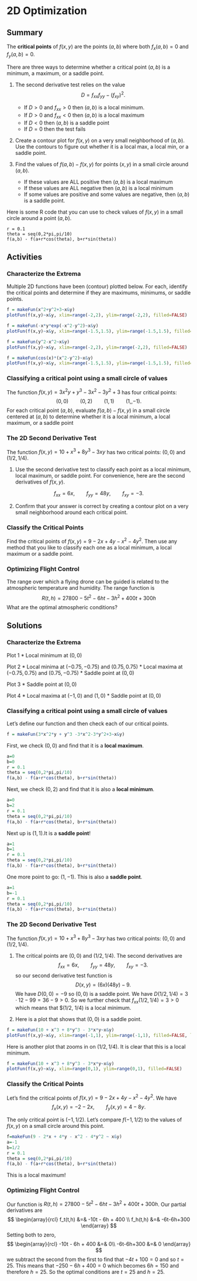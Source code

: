 # 2D Optimization

## Summary

The **critical points** of $f(x,y)$ are the points $(a,b)$ where both $f_x(a,b)=0$ and $f_y(a,b)=0$.


There are three ways to determine whether a critical point $(a,b)$ is a minimum, a maximum, or a saddle point.
  
1. The second derivative test relies on the value
$$
D = f_{xx} f_{yy} - (f_{xy})^2.
$$
   * If $D > 0$ and $f_{xx} > 0$ then $(a,b)$ is a local minimum.
   * If $D > 0$ and $f_{xx} < 0$ then $(a,b)$ is a local maximum
   * If $D < 0$ then $(a,b)$ is a saddle point
   * If $D=0$ then the test fails
   
2. Create a contour plot for $f(x,y)$ on a very small neighborhood of $(a,b)$. Use the contours to figure out whether it is a local max, a local min, or a saddle point.

3. Find the values of $f(a,b) - f(x,y)$ for points $(x,y)$ in a small circle around $(a,b)$. 
   * If these values are ALL positive then $(a,b)$ is a local maximum
   * If these values are ALL negative then $(a,b)$ is a local minimum
   * If some values are positive and some values are negative, then $(a,b)$ is a saddle point.

Here is some R code that you can use to check values of $f(x,y)$ in a small circle around a point $(a,b)$.

```{}
r = 0.1
theta = seq(0,2*pi,pi/10)
f(a,b) - f(a+r*cos(theta), b+r*sin(theta)) 
```


## Activities


### Characterize the Extrema

Multiple 2D functions have been (contour) plotted below. For each, identify the critical points and determine if they are maximums, minimums, or saddle points. 

```r
f = makeFun(x^2+y^2+3~x&y)
plotFun(f(x,y)~x&y, xlim=range(-2,2), ylim=range(-2,2), filled=FALSE)
```

```r
f = makeFun(-x*y*exp(-x^2-y^2)~x&y)
plotFun(f(x,y)~x&y, xlim=range(-1.5,1.5), ylim=range(-1.5,1.5), filled=FALSE)
```

```r
f = makeFun(y^2-x^2~x&y)
plotFun(f(x,y)~x&y, xlim=range(-2,2), ylim=range(-2,2), filled=FALSE)
```

```r
f = makeFun(cos(x)*(x^2-y^2)~x&y)
plotFun(f(x,y)~x&y, xlim=range(-1.5,1.5), ylim=range(-1.5,1.5), filled=FALSE)
```


### Classifying a critical point using a small circle of values

The function $f(x,y) =3x^2y + y^3 -3x^2-3y^2+3$ has four critical points:
$$
(0,0) \qquad (0,2) \qquad (1,1) \qquad (1,,-1).
$$
For each critical point $(a,b)$, evaluate $f(a,b) - f(x,y)$ in a small circle centered at $(a,b)$ to determine whether it is a local minimum, a local maximum, or a saddle point


### The 2D Second Derivative Test

The function $f(x,y)=10 + x^3 + 8y^3 - 3xy$ has two critical points: $(0,0)$ and $(1/2,1/4)$. 

1. Use the second derivative test to classify each point as a local minimum, local maximum, or saddle point. For convenience, here are the second derivatives of $f(x,y)$.

$$
f_{xx} = 6x, \qquad f_{yy} = 48y, \qquad f_{xy} = -3.
$$

2. Confirm that your answer is correct by creating a contour plot on a very small neighborhood around each critical point.


### Classify the Critical Points

Find the critical points of $f(x,y)=9-2x+4y-x^2-4y^2$. Then use any method that you like to classify each one as a local minimum, a local maximum or a saddle point.

### Optimizing Flight Control

The range over which a flying drone can be guided is related to the atmospheric temperature and humidity. The range function is 
$$
R(t,h)=27800-5t^2-6ht-3h^2+400t+300h
$$
What are the optimal atmospheric conditions?


## Solutions


### Characterize the Extrema

Plot 1
* Local minimum at $(0,0)$

Plot 2
* Local minima at $(-0.75, -0.75)$ and $(0.75, 0.75)$
* Local maxima at $(-0.75, 0.75)$ and $(0.75, -0.75)$
* Saddle point at $(0,0)$

Plot 3
* Saddle point at $(0,0)$

Plot 4
* Local maxima at $(-1,0)$ and $(1,0)$
* Saddle point at $(0,0)$



### Classifying a critical point using a small circle of values

Let's define our function and then check each of our critical points.

```r
f = makeFun(3*x^2*y + y^3 -3*x^2-3*y^2+3~x&y)
```

First, we check $(0,0)$ and find that it is a **local maximum**.

```r
a=0
b=0
r = 0.1
theta = seq(0,2*pi,pi/10)
f(a,b) - f(a+r*cos(theta), b+r*sin(theta))
```


Next, we check $(0,2)$ and find that it is also a **local minimum**.

```r
a=0
b=2
r = 0.1
theta = seq(0,2*pi,pi/10)
f(a,b) - f(a+r*cos(theta), b+r*sin(theta)) 
```


Next up is  $(1,1)$.It is a **saddle point**!

```r
a=1
b=1
r = 0.1
theta = seq(0,2*pi,pi/10)
f(a,b) - f(a+r*cos(theta), b+r*sin(theta)) 
```


One more point to go: $(1,-1)$. This is also a **saddle point**.

```r
a=1
b=-1
r = 0.1
theta = seq(0,2*pi,pi/10)
f(a,b) - f(a+r*cos(theta), b+r*sin(theta)) 
```



### The 2D Second Derivative Test

The function $f(x,y)=10 + x^3 + 8y^3 - 3xy$ has two critical points: $(0,0)$ and $(1/2,1/4)$. 

1. The critical points are $(0,0)$ and $(1/2,1/4)$. The second derivatives are
$$
f_{xx} = 6x, \qquad f_{yy} = 48y, \qquad f_{xy} = -3.
$$
so our second derivative test function is
$$
D(x,y) = (6x)(48y) - 9.
$$
We have $D(0,0) = -9$ so $(0,0)$ is a saddle point. We have $D(1/2,1/4)= 3 \cdot 12 - 99 = 36 - 9 > 0$. So we further check that $f_{xx}(1/2,1/4) = 3 > 0$ which means that $(1/2, 1/4) is a local minimum.

2. Here is a plot that shows that $(0,0)$ is a saddle point.


```r
f = makeFun(10 + x^3 + 8*y^3 - 3*x*y~x&y)
plotFun(f(x,y)~x&y, xlim=range(-1,1), ylim=range(-1,1), filled=FALSE, levels=c(0,2.5,5,7.5,10,12.5,15))
```

Here is another plot that zooms in on $(1/2,1/4)$. It is clear that this is a local minimum.

```r
f = makeFun(10 + x^3 + 8*y^3 - 3*x*y~x&y)
plotFun(f(x,y)~x&y, xlim=range(0,1), ylim=range(0,1), filled=FALSE)
```


### Classify the Critical Points

Let's find the critical points of $f(x,y)=9-2x+4y-x^2-4y^2$. We have
$$
f_x(x,y) = -2-2x, \qquad f_y(x,y) = 4 - 8y.
$$

The only critical point is $(-1, 1/2)$. Let's compare $f(-1,1/2)$ to the values of $f(x,y)$ on  a small circle around this point.


```r
f=makeFun(9 - 2*x + 4*y - x^2 - 4*y^2 ~ x&y)
a=-1
b=1/2
r = 0.1
theta = seq(0,2*pi,pi/10)
f(a,b) - f(a+r*cos(theta), b+r*sin(theta)) 
```

This is a local maximum!

### Optimizing Flight Control

Our function is $R(t,h)=27800-5t^2-6ht-3h^2+400t+300h$. Our partial derivatives are
$$
\begin{array}{rcl}
f_t(t,h) &=& -10t - 6h + 400 \\
f_h(t,h) &=& -6t-6h+300
\end{array}
$$
Setting both to zero,
$$
\begin{array}{rcl}
 -10t - 6h + 400 &=& 0\\
 -6t-6h+300 &=& 0
\end{array}
$$
we subtract the second from the first to find that
$-4t+100 = 0$
and so $t=25$. This means that $-250 - 6h +400 = 0$ which becomes $6h = 150$ and therefore $h = 25$. So the optimal conditions are $t=25$ and $h=25$.